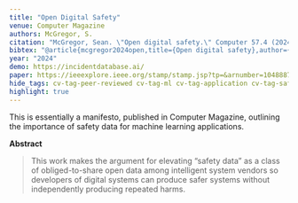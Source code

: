 ```yaml
---
title: "Open Digital Safety"
venue: Computer Magazine
authors: McGregor, S.
citation: "McGregor, Sean. \"Open digital safety.\" Computer 57.4 (2024): 99-103."
bibtex: "@article{mcgregor2024open,title={Open digital safety},author={McGregor, Sean},journal={Computer},volume={57},number={4},pages={99--103},year={2024},publisher={IEEE}}"
year: "2024"
demo: https://incidentdatabase.ai/
paper: https://ieeexplore.ieee.org/stamp/stamp.jsp?tp=&arnumber=10488873
hide_tags: cv-tag-peer-reviewed cv-tag-ml cv-tag-application cv-tag-safety
highlight: true
---
```

This is essentially a manifesto, published in Computer Magazine, outlining the importance of safety data for machine learning applications.

**Abstract**

> This work makes the argument for elevating “safety data” as a class of obliged-to-share open data among intelligent system vendors so developers of digital systems can produce safer systems without independently producing repeated harms.
